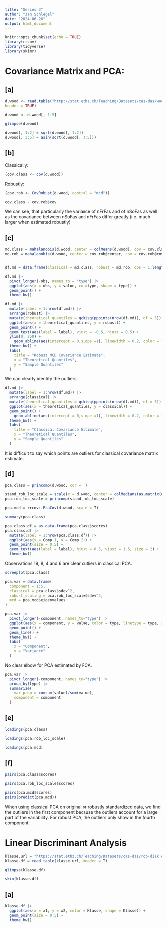 ```yaml
---
title: "Series 3"
author: "Jan Schlegel"
date: "2024-06-26"
output: html_document
---
```


```r
knitr::opts_chunk$set(echo = TRUE)
library(rrcov)
library(tidyverse)
library(skimr)
```

# Covariance Matrix and PCA:

## [a]
```r
d.wood <- read.table("http://stat.ethz.ch/Teaching/Datasets/cas-das/woodRous.dat",
header = TRUE)

d.wood <- d.wood[, 1:5]
```

```r
glimpse(d.wood)
```

```r
d.wood[, 1:2] = sqrt(d.wood[, 1:2])
d.wood[, 3:5] = asin(sqrt(d.wood[, 3:5]))
```


## [b]
Classically:
```r
(cov.class <- cov(d.wood))
```


Robustly:

```r
(cov.rob <- CovRobust(d.wood, control = "mcd"))
```

```r
cov.class - cov.rob$cov
```


We can see, that particularly the variance of nFrFas and of nSoFas as well as the covariance between nSoFas and nFrFas differ greatly (i.e. much larger when estimated robustly)



## [c]
```r
md.class = mahalanobis(d.wood, center = colMeans(d.wood), cov = cov.class)
md.rob = mahalanobis(d.wood, center = cov.rob@center, cov = cov.rob@cov)


df.md = data.frame(classical = md.class, robust = md.rob, obs = 1:length(md.class))
```


```r
df.md |> 
  pivot_longer(-obs, names_to = "type") |> 
  ggplot(aes(x = obs, y = value, col=type, shape = type)) +
  geom_point() +
  theme_bw()
```

```r
df.md |> 
  mutate(label = 1:nrow(df.md)) |> 
  arrange(robust) |> 
  mutate(theoretical_quantiles = qchisq(ppoints(nrow(df.md)), df = 5)) |> 
  ggplot(aes(x = theoretical_quantiles, y = robust)) +
  geom_point() + 
  geom_text(aes(label = label), vjust = -0.5, hjust = 0.5) +
  ylim(0, 250) +
    geom_abline(aes(intercept = 0,slope =1), linewidth = 0.2, color = "red") +
  theme_bw() +
  labs(
    title = "Robust MCD Covariance Estimate",
    x = "Theoretical Quantiles",
    y = "Sample Quantiles"
  )
```
We can clearly identify the outliers.

```r
df.md |> 
  mutate(label = 1:nrow(df.md)) |> 
  arrange(classical) |> 
  mutate(theoretical_quantiles = qchisq(ppoints(nrow(df.md)), df = 5)) |> 
  ggplot(aes(x = theoretical_quantiles, y = classical)) +
  geom_point() + 
    geom_abline(aes(intercept = 0,slope =1), linewidth = 0.2, color = "red") +
  theme_bw() +
  labs(
    title = "Classical Covariance Estimate",
    x = "Theoretical Quantiles",
    y = "Sample Quantiles"
  )
```
It is difficult to say which points are outliers for classical covariance matrix estimate.



## [d]
```r
pca.class = princomp(d.wood, cor = T)

stand_rob_loc_scale = scale(x = d.wood, center = colMedians(as.matrix(d.wood)), scale = apply(d.wood, 2, mad))
pca.rob_loc_scale = princomp(stand_rob_loc_scale)

pca.mcd = rrcov::PcaCov(d.wood, scale = T)
```


```r
summary(pca.class)
```


```r
pca.class.df = as.data.frame(pca.class$scores)
pca.class.df |> 
  mutate(label = 1:nrow(pca.class.df)) |> 
  ggplot(aes(x = Comp.1, y = Comp.2)) + 
  geom_point(size = 0.5) +
  geom_text(aes(label = label), hjust = 0.5, vjust = 1.5, size = 2) +
  theme_bw()
```
Observations 19, 8, 4 and 6 are clear outliers in classical PCA.

```r
screeplot(pca.class)
```


```r
pca.var = data.frame(
  component = 1:5,
  classical = pca.class$sdev^2,
  robust_scaling = pca.rob_loc_scale$sdev^2,
  mcd = pca.mcd$eigenvalues
)

pca.var |> 
  pivot_longer(-component, names_to="type") |> 
  ggplot(aes(x = component, y = value, color = type, linetype = type, shape = type)) +
  geom_point() +
  geom_line() +
  theme_bw() +
  labs(
    x = "Component",
    y = "Variance"
  )
```


No clear elbow for PCA estimated by PCA.

```r
pca.var |> 
  pivot_longer(-component, names_to="type") |> 
  group_by(type) |> 
  summarize(
    var_prop = cumsum(value)/sum(value),
    component = component
  )
```

## [e]

```r
loadings(pca.class)
```

```r
loadings(pca.rob_loc_scale)
```


```r
loadings(pca.mcd)
```

## [f]

```r
pairs(pca.class$scores)
```

```r
pairs(pca.rob_loc_scale$scores)
```


```r
pairs(pca.mcd$scores)
pairs(predict(pca.mcd))
```


When using classical PCA on original or robustly standardized data, we find the outliers in the first component because the outliers account for a large part of the variability. For robust PCA, the outliers only show in the fourth component.




# Linear Discriminant Analysis

```r
klasse.url = "https://stat.ethz.ch/Teaching/Datasets/cas-das/rob-disk.dat"
klasse.df = read.table(klasse.url, header = T)
```

```r
glimpse(klasse.df)
```


```r
skim(klasse.df)
```


## [a]

```r
klasse.df |> 
  ggplot(aes(x = x1, y = x2, color = Klasse, shape = Klasse)) + 
  geom_point(size = 0.5) + 
  theme_bw()
```






























